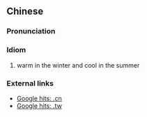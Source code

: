 {{also|冬暖夏凉}}
==Chinese==
{{zh-forms|s=冬暖夏凉}}

===Pronunciation===
{{zh-pron
|m=dōng nuǎn xià liáng
|cat=id
}}

===Idiom===
{{zh-idiom}}

# warm in the winter and cool in the summer

===External links===
* [http://www.google.com.cn/search?as_q=&num=10&hl=zh-CN&btnG=Google+%E6%90%9C%E7%B4%A2&as_epq=%E5%86%AC%E6%9A%96%E5%A4%8F%E5%87%89&as_oq=&as_eq=&lr=&as_ft=i&as_filetype=&as_qdr=all&as_occt=any&as_dt=i&as_sitesearch=.cn&as_rights= Google hits: .cn]
* [http://www.google.com.tw/search?as_q=&num=10&hl=zh-TW&btnG=Google+%E6%90%9C%E5%B0%8B&as_epq=%E5%86%AC%E6%9A%96%E5%A4%8F%E6%B6%BC&as_oq=&as_eq=&lr=&as_ft=i&as_filetype=&as_qdr=all&as_occt=any&as_dt=i&as_sitesearch=.tw&as_rights=&safe=images Google hits: .tw]